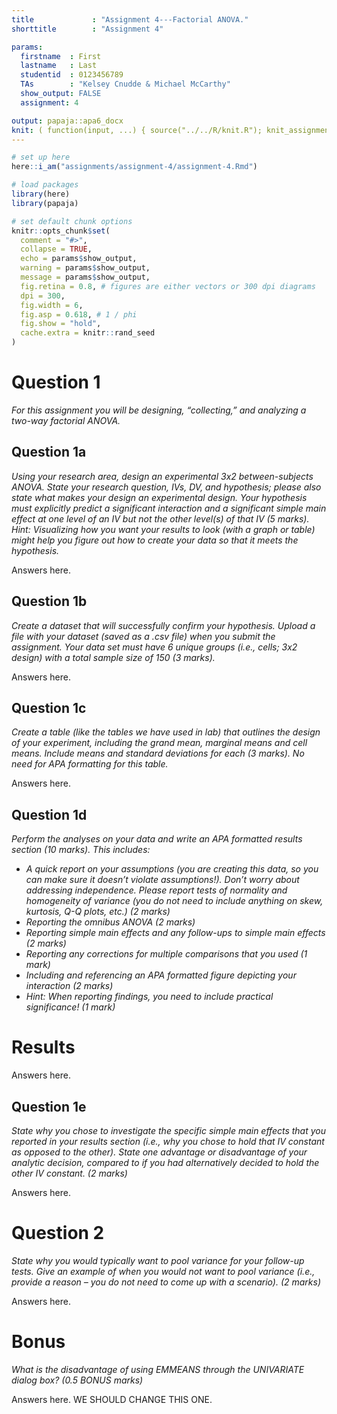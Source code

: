 ```yaml
---
title             : "Assignment 4---Factorial ANOVA."
shorttitle        : "Assignment 4"

params:
  firstname  : First
  lastname   : Last
  studentid  : 0123456789
  TAs        : "Kelsey Cnudde & Michael McCarthy"
  show_output: FALSE
  assignment: 4

output: papaja::apa6_docx
knit: ( function(input, ...) { source("../../R/knit.R"); knit_assignment(input, ...) })
---
```


```r
# set up here
here::i_am("assignments/assignment-4/assignment-4.Rmd")

# load packages
library(here)
library(papaja)

# set default chunk options
knitr::opts_chunk$set(
  comment = "#>",
  collapse = TRUE,
  echo = params$show_output,
  warning = params$show_output,
  message = params$show_output,
  fig.retina = 0.8, # figures are either vectors or 300 dpi diagrams
  dpi = 300,
  fig.width = 6,
  fig.asp = 0.618, # 1 / phi
  fig.show = "hold",
  cache.extra = knitr::rand_seed
)
```

# Question 1

*For this assignment you will be designing, “collecting,” and analyzing a two-way factorial ANOVA.*

## Question 1a

*Using your research area, design an experimental 3x2 between-subjects ANOVA. State your research question, IVs, DV, and hypothesis; please also state what makes your design an experimental design. Your hypothesis must explicitly predict a significant interaction and a significant simple main effect at one level of an IV but not the other level(s) of that IV (5 marks). Hint: Visualizing how you want your results to look (with a graph or table) might help you figure out how to create your data so that it meets the hypothesis.*

Answers here.

\newpage

## Question 1b

*Create a dataset that will successfully confirm your hypothesis. Upload a file with your dataset (saved as a .csv file) when you submit the assignment. Your data set must have 6 unique groups (i.e., cells; 3x2 design) with a total sample size of 150 (3 marks).*

Answers here.

\newpage

## Question 1c

*Create a table (like the tables we have used in lab) that outlines the design of your experiment, including the grand mean, marginal means and cell means. Include means and standard deviations for each (3 marks). No need for APA formatting for this table.*

Answers here.

\newpage

## Question 1d

*Perform the analyses on your data and write an APA formatted results section (10 marks). This includes:*

- *A quick report on your assumptions (you are creating this data, so you can make sure it doesn’t violate assumptions!). Don’t worry about addressing independence. Please report tests of normality and homogeneity of variance (you do not need to include anything on skew, kurtosis, Q-Q plots, etc.) (2 marks)*
- *Reporting the omnibus ANOVA (2 marks)*
- *Reporting simple main effects and any follow-ups to simple main effects (2 marks)*
- *Reporting any corrections for multiple comparisons that you used (1 mark)*
- *Including and referencing an APA formatted figure depicting your interaction (2 marks)*
- *Hint: When reporting findings, you need to include practical significance! (1 mark)*

# Results

Answers here.

\newpage

## Question 1e

*State why you chose to investigate the specific simple main effects that you reported in your results section (i.e., why you chose to hold that IV constant as opposed to the other). State one advantage or disadvantage of your analytic decision, compared to if you had alternatively decided to hold the other IV constant. (2 marks)*

Answers here.

\newpage

# Question 2

*State why you would typically want to pool variance for your follow-up tests. Give an example of when you would not want to pool variance (i.e., provide a reason – you do not need to come up with a scenario). (2 marks)*

Answers here.

\newpage

# Bonus

*What is the disadvantage of using EMMEANS through the UNIVARIATE dialog box? (0.5 BONUS marks)*

Answers here. WE SHOULD CHANGE THIS ONE.
